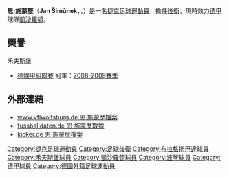 {{noteta|G1=德甲
|T=zh-hans:扬·希穆尼克;zh-hk:恩·施蒙歷;zh-tw:揚·希穆尼克;
|1=zh-hans:扬·希穆尼克;zh-hk:恩·施蒙歷;zh-tw:揚·希穆尼克;
|2=zh-hans:希穆尼克;zh-hk:施蒙歷;zh-tw:希穆尼克;
|3=zh-hans:凯泽斯劳滕; zh-hk:凱沙羅頓;
}}
{{Infobox Football biography
| playername          = 恩·施蒙歷<br>''Jan Šimůnek''
| fullname            = Jan Šimůnek
| image               = Jan Simunek.jpg
| image_size       = 250
| dateofbirth         = {{birth date and age|1987|2|20|df=y}} 
| cityofbirth         = [[布拉格|布拉格]]
| countryofbirth      = {{CZS}}
| height              = {{height|m=1.87}}
| currentclub         = [[凯泽斯劳滕足球俱乐部|凱沙羅頓]]
| clubnumber          = 2
| position            = [[後衛_(足球)|後衛]]
| youthyears          = 1991-1993<br/>1993-1994<br/>1994-1996<br/>1996-1999<br/>1999-2004
| youthclubs          = Chatel St. Denis<br />FC Monthey<br />Hellas Winterthur<br />[[波希米揚斯1905足球俱樂部|布拉格波希米亞人]]<br />[[布拉格斯巴達|布拉格斯巴達]]
| years               = 2005–2006<br>2006–2007<br>2007<br>2007–2010<br>2007-2010<br>2010-
| clubs               = [[布拉格斯巴達|布拉格斯巴達]]<br>{{tsl|en|SK Kladno||SK克拉德諾}}<br>[[布拉格斯巴達|布拉格斯巴達]]<br>[[沃尔夫斯堡足球俱乐部|禾夫斯堡]]<br>[[沃尔夫斯堡足球俱乐部|禾夫斯堡]]二隊<br/>[[凯泽斯劳滕足球俱乐部|凱沙羅頓]]
| caps(goals)         = {{0}}1 (0)<br>29 (0)<br>{{0}}1 (0)<br>52 (0)<br>11 (1)<br/>{{0}}0 (0)
| nationalyears       = 2002-2003<br>2003-2004<br>2004-2006<br>2006-2007<br>2006-2008<br>2009-
| nationalteam        = 捷克U16 <br> 捷克U17 <br> 捷克U19 <br> 捷克U20 <br> [[捷克21歲以下國家足球隊|捷克U21]] <br> [[捷克國家足球隊|捷克]]
| nationalcaps(goals) = {{0}}9 (0)<br>{{0}}8 (0)<br>19 (1)<br>{{0}}9 (0)<br>{{0}}4 (0)<br>{{0}}1 (0)
| pcupdate            = 2011年8月19日 (五) 04:06 (UTC)
| ntupdate            = 2011年8月19日 (五) 04:06 (UTC)
}}
'''恩·施蒙歷'''（'''Jan Šimůnek'''，{{IPA|ˈjan ˈʃimuːnɛk}}，{{bd|1987年|2月20日|catidx=Simunek, Jan}}）是一名[[捷克|捷克]][[足球|足球]][[運動員|運動員]]，擔任[[後衛_(足球)|後衛]]，現時效力[[德甲|德甲]]球隊[[凯泽斯劳滕足球俱乐部|凱沙羅頓]]。

==榮譽==
;禾夫斯堡
*[[德甲|德國甲組聯賽]] 冠軍：[[2008年至2009年德國足球甲級聯賽|2008-2009賽季]]

== 外部連結 ==
* [https://web.archive.org/web/20090724043326/http://www.vflwolfsburg.de/8541.html www.vflwolfsburg.de 恩·施蒙歷檔案] 
* [http://fussballdaten.de/spieler/simunekjan/ fussballdaten.de 恩·施蒙歷數據] {{Wayback|url=http://fussballdaten.de/spieler/simunekjan/ |date=20080209011039 }} {{de icon}}
* [http://www.kicker.de/news/fussball/bundesliga/vereine/spielersteckbrief/object/38216/saison/2007-08 kicker.de 恩·施蒙歷檔案] {{Wayback|url=http://www.kicker.de/news/fussball/bundesliga/vereine/spielersteckbrief/object/38216/saison/2007-08 |date=20090615223011 }} {{de icon}}

{{DEFAULTSORT:Simunek, Jan}}
[[Category:捷克足球運動員|Category:捷克足球運動員]]
[[Category:足球後衛|Category:足球後衛]]
[[Category:布拉格斯巴達球員|Category:布拉格斯巴達球員]]
[[Category:禾夫斯堡球員|Category:禾夫斯堡球員]]
[[Category:凱沙羅頓球員|Category:凱沙羅頓球員]]
[[Category:波琴球員|Category:波琴球員]]
[[Category:德甲球員|Category:德甲球員]]
[[Category:德國外籍足球運動員|Category:德國外籍足球運動員]]